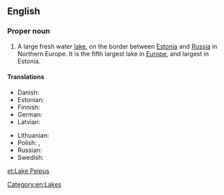 ==English==
{{wikipedia}}

===Proper noun===
{{en-proper noun|head=[[peipus|Peipus]]}}

# A large fresh water [[lake]], on the border between [[Estonia]] and [[Russia]] in Northern Europe. It is the fifth largest lake in [[Europe]], and largest in Estonia.

====Translations====
{{trans-top|lake in Estonia/Russia}}
* Danish: {{t|da|Peipus}}
* Estonian: {{t|et|Peipsi järv}}
* Finnish: {{t+|fi|Peipsijärvi}}
* German: {{t|de|Peipussee}}
* Latvian: {{t|lv|Peipusa ezers}}
{{trans-mid}}
* Lithuanian: {{t|lt|Peipaus}}
* Polish: {{t|pl|Jezioro Pejpus}}, {{t|pl|Jezioro Czudzkie}}
* Russian: {{t|ru|Чудское озеро}}
* Swedish: {{t|sv|Peipus}}
{{trans-bottom}}

[[Category:en:Lakes]]

[[et:Lake Peipus]]